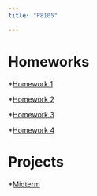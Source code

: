 ```yaml
---
title: "P8105"

---
```



# Homeworks
*[Homework 1](https://github.com/biorabbit/p8105_hw1_zj2357/blob/main/p8105_hw1_zj2357.md)

*[Homework 2](https://github.com/biorabbit/p8105_hw2_zj237/blob/main/p8105_hw2_zj2357.md)

*[Homework 3](https://github.com/biorabbit/p8105_hw3_zj237/blob/main/p8105_hw3_zj237.md)

*[Homework 4](https://github.com/biorabbit/p8105_hw4_zj2357)

# Projects
*[Midterm](https://github.com/biorabbit/p8105_mtp_zj2357/blob/main/p8105_mtp_zj2357.md)
